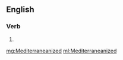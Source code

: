 ==English==

===Verb===
{{head|en|verb form}}

# {{en-past of|Mediterraneanize}}

[[mg:Mediterraneanized]]
[[ml:Mediterraneanized]]